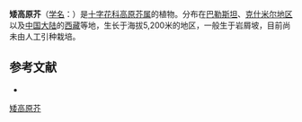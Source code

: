 {{Speciesbox
| name = 矮高原芥
| status = 
| status_system = 
| image = 
| genus = Christolea
| species = pumila
| authority = (Kurz) Jafri
}}

'''矮高原芥'''（[[学名|学名]]：{{lang|la|''Christolea pumila''}}）是[[十字花科|十字花科]][[高原芥属|高原芥属]]的植物。分布在[[巴勒斯坦|巴勒斯坦]]、[[克什米尔地区|克什米尔地区]]以及[[中国大陆|中国大陆]]的[[西藏|西藏]]等地，生长于海拔5,200米的地区，一般生于岩屑坡，目前尚未由人工引种栽培。

== 参考文献 ==
<div class="references-small">
* {{cite web| url =http://www.bioinfo.cn/db05/KmzwSpecies.php?action=view&id=5898| title =矮高原芥| work =《中国高等植物数据库全库》| publisher =中国科学院微生物研究所| author =昆明植物研究所| accessdate =2009-02-26| deadurl =yes| archiveurl =https://web.archive.org/web/20160305052217/http://www.bioinfo.cn/db05/KmzwSpecies.php?action=view&id=5898| archivedate =2016-03-05}}
</div>
{{Taxonbar|from=Q15232634}}

[[Category:高原芥属|矮高原芥]]


{{植物小作品}}